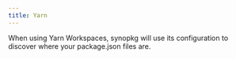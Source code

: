 ```yaml
---
title: Yarn
---
```


When using Yarn Workspaces, synopkg will use its configuration to discover where your package.json files are.
